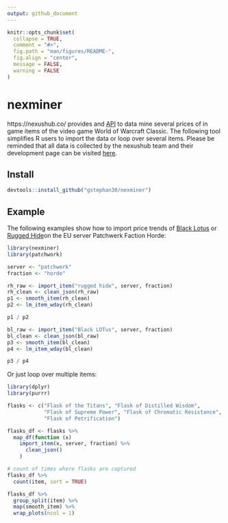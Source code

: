 ```yaml
---
output: github_document
---
```


<!-- README.md is generated from README.Rmd. Please edit that file -->

```r
knitr::opts_chunk$set(
  collapse = TRUE,
  comment = "#>",
  fig.path = "man/figures/README-", 
  fig.align = "center",
  message = FALSE,
  warning = FALSE
)
```

# nexminer

<!-- badges: start -->
<!-- badges: end -->

https://nexushub.co/ provides and [API](https://nexushub.co/developers/api/General/foo) to data mine several prices of in game items of the video game World of Warcraft Classic. The following tool simplifies R users to import the data or loop over several items. Please be reminded that all data is collected by the nexushub team and their development page can be visited [here](https://github.com/nexus-devs/wow-classic-items).

## Install

```r
devtools::install_github("gstephan30/nexminer")
```


## Example


The following examples show how to import price trends of [Black Lotus](https://classic.wowhead.com/item=13468) or [Rugged Hide](https://classic.wowhead.com/item=8171)on the EU server Patchwerk Faction Horde:

```r
library(nexminer)
library(patchwork)

server <- "patchwerk"
fraction <- "horde"

rh_raw <- import_item("rugged hide", server, fraction)
rh_clean <- clean_json(rh_raw)
p1 <- smooth_item(rh_clean)
p2 <- lm_item_wday(rh_clean)

p1 / p2
```


```r
bl_raw <- import_item("Black LOTus", server, fraction)
bl_clean <- clean_json(bl_raw)
p3 <- smooth_item(bl_clean)
p4 <- lm_item_wday(bl_clean)

p3 / p4
```

Or just loop over multiple items:

```r
library(dplyr)
library(purrr)

flasks <- c("Flask of the Titans", "Flask of Distilled Wisdom", 
            "Flask of Supreme Power", "Flask of Chromatic Resistance",
            "Flask of Petrification")

flasks_df <- flasks %>%
  map_df(function (x)
    import_item(x, server, fraction) %>% 
      clean_json()
    )

# count of times where flasks are captured
flasks_df %>% 
  count(item, sort = TRUE)

flasks_df %>% 
  group_split(item) %>% 
  map(smooth_item) %>% 
  wrap_plots(ncol = 1)


```

